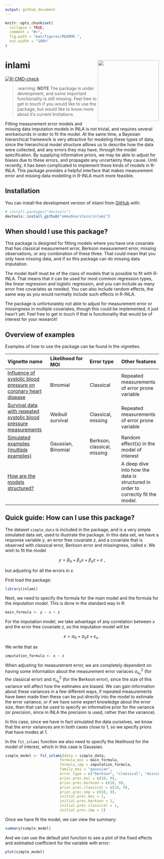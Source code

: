 ```yaml
---
output: github_document
---
```


<!-- README.md is generated from README.Rmd. Please edit that file -->
<!-- Build rd-file with devtools::build_readme() -->


```r
knitr::opts_chunk$set(
  collapse = TRUE,
  comment = "#>",
  fig.path = "man/figures/README-",
  out.width = "100%"
)
```

# inlami <a href='https://github.com/emmaSkarstein/inlami'><img src='man/figures/inlami_transparent.png' style="float:right; height:200px;" /></a>


<!-- badges: start -->
[![R-CMD-check](https://github.com/emmaSkarstein/inlami/actions/workflows/R-CMD-check.yaml/badge.svg)](https://github.com/emmaSkarstein/inlami/actions/workflows/R-CMD-check.yaml)
<!-- badges: end -->

> :warning: **NOTE** The package is under development, and some important functionality is still missing. Feel free to get in touch if you would like to use the package, but would like to know more about it's current limitations.


Fitting measurement error models and missing data imputation models in INLA is not trivial, and requires several workarounds in order to fit the model. At the same time, a Bayesian hierarchical framework is very attractive for modeling these types of data, since the hierarchical model structure alllows us to describe how the data were collected, and any errors they may have, through the model specification. By supplying informative priors, we may be able to adjust for biases due to these errors, and propagate any uncertainty they cause. Until recently, it has been complicated to implement these kinds of models in R-INLA. This package provides a helpful interface that makes measurement error and missing data modelling in R-INLA much more feasible.

## Installation

You can install the development version of inlami from
[GitHub](https://github.com/) with:

``` r
# install.packages("devtools")
devtools::install_github("emmaSkarstein/inlami")
```

## When should I use this package?

This package is designed for fitting models where you have one covariate that has classical measurement error, Berkson measurement error, missing observations, or any combination of these three. That could mean that you only have missing data, and if so this package can do missing data imputation.

The model itself must be of the class of models that is possible to fit with R-INLA. That means that it can be used for most common regression types, like linear regression and logistic regression, and you can include as many error free covariates as needed. You can also include random effects, the same way as you would normally include such effects in R-INLA.

The package is unfortunately not able to adjust for measurement error or missingness in multiple covariates, though this could be implemented, it just hasn't yet. Feel free to get in touch if that is functionality that would be of interest for your research!

## Overview of examples

Examples of how to use the package can be found in the vignettes. 

|Vignette name | Likelihood for MOI | Error type | Other features |
|:-----------|:----------|:--------|:----------|
|[Influence of systolic blood pressure on coronary heart disease](https://emmaskarstein.github.io/inlami/articles/Framingham_heart_study.html) | Binomial | Classical | Repeated measurements of error prone variable |
|[Survival data with repeated systolic blood pressure measurements](https://emmaskarstein.github.io/inlami/articles/nhanes_survival.html) | Weibull survival | Classical, missing | Repeated measurements of error prone variable|
| [Simulated examples (multiple examples)](https://emmaskarstein.github.io/inlami/articles/simulated_examples.html) | Gaussian, Binomial | Berkson, classical, missing | Random effect(s) in the model of interest |
|[How are the models structured?](https://emmaskarstein.github.io/inlami/articles/Visualize_model_structure.html) ||| A deep dive into how the data is structured in order to correctly fit the model. |


## Quick guide: How can I use this package?

The dataset `simple_data` is included in the package, and is a very simple simulated data set, used to illustrate the package. In this data set, we have a response variable $y$, an error free covariate $z$, and a covariate that is observed with classical error, Berkson error and missingness, called $x$. We wish to fit the model 

$$
 y = \beta_0 + \beta_x x + \beta_z z + \varepsilon \ ,
$$

but adjusting for all the errors in $x$.

First load the package:
```r
library(inlami)
```

Next, we need to specify the formula for the main model and the formula for the imputation model. This is done in the standard way in *R*:

```r
main_formula <- y ~ x + z
```

For the imputation model, we take advantage of any correlation between $x$ and the error free covariate $z$, so the imputation model will be

$$
 x = \alpha_0 + \alpha_z z + \varepsilon_x \ .
$$

We write that as

```r
imputation_formula <- x ~ z
```

When adjusting for measurement error, we are completely dependent on having some information about the measurement error variaces $\sigma_{u_c}^2$ (for the classical error) and $\sigma_{u_b}^2$ (for the Berkson error), since the size of this variance will affect how the estimates are biased. We can gain information about these variances in a few different ways, if repeated measurements have been made then these can be put directly into the model to estimate the error variance, or if we have some expert knowledge about the error size, then that can be used to specify an informative prior for the variance (or precision, since in INLA the precision is used, rather than the variance). 

In this case, since we have in fact simulated the data ourselves, we know that the error variances are in both cases close to 1, so we specify priors that have modes at 1.

In the `fit_inlami` function we also need to specify the likelihood for the model of interest, which in this case is Gaussian.

```r
simple_model <- fit_inlami(data = simple_data, 
                         formula_moi = main_formula, 
                         formula_imp = imputation_formula, 
                         family_moi = "gaussian",
                         error_type = c("berkson", "classical", "missing"),
                         prior.prec.moi = c(10, 9),
                         prior.prec.berkson = c(10, 9), 
                         prior.prec.classical = c(10, 9),
                         prior.prec.imp = c(10, 9),
                         initial.prec.moi = 1,
                         initial.prec.berkson = 1,
                         initial.prec.classical = 1,
                         initial.prec.imp = 1)
```

Once we have fit the model, we can view the summary:

```r
summary(simple_model)
```

And we can use the default plot function to see a plot of the fixed effects and estimated coefficient for the variable with error:

```r
plot(simple_model)
```



